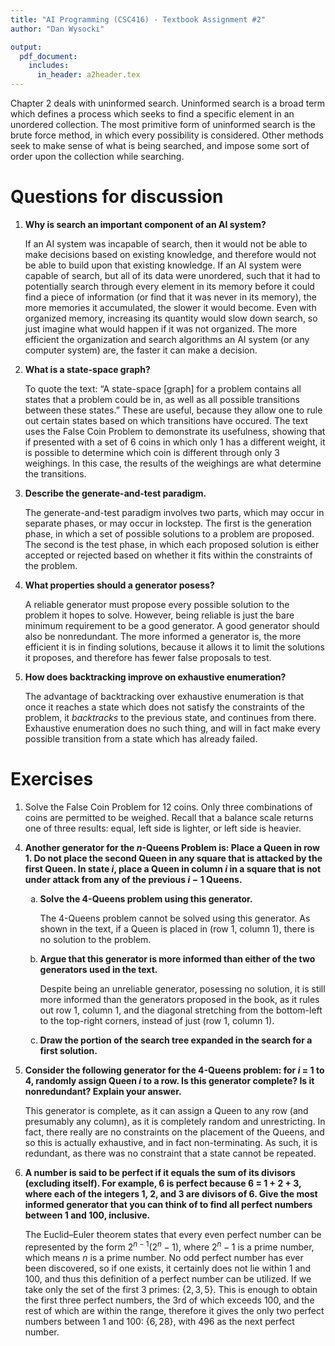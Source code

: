 ```yaml
---
title: "AI Programming (CSC416) - Textbook Assignment #2"
author: "Dan Wysocki"

output:
  pdf_document:
    includes:
      in_header: a2header.tex
---
```


Chapter 2 deals with uninformed search. Uninformed search is a broad term
which defines a process which seeks to find a specific element in an unordered
collection. The most primitive form of uninformed search is the brute force
method, in which every possibility is considered. Other methods seek to make
sense of what is being searched, and impose some sort of order upon the
collection while searching.


# Questions for discussion

1. **Why is search an important component of an AI system?**

    If an AI system was incapable of search, then it would not be able to make
    decisions based on existing knowledge, and therefore would not be able to
    build upon that existing knowledge. If an AI system were capable of search,
    but all of its data were unordered, such that it had to potentially search
    through every element in its memory before it could find a piece of
    information (or find that it was never in its memory), the more memories it
    accumulated, the slower it would become. Even with organized memory,
    increasing its quantity would slow down search, so just imagine what would
    happen if it was not organized. The more efficient the organization and
    search algorithms an AI system (or any computer system) are, the faster it
    can make a decision.

2. **What is a state-space graph?**

    To quote the text:
    "A state-space [graph] for a problem contains all states that a problem
    could be in, as well as all possible transitions between these states."
    These are useful, because they allow one to rule out certain states based
    on which transitions have occured. The text uses the False Coin Problem to
    demonstrate its usefulness, showing that if presented with a set of 6 coins
    in which only 1 has a different weight, it is possible to determine which
    coin is different through only 3 weighings. In this case, the results of
    the weighings are what determine the transitions.

3. **Describe the generate-and-test paradigm.**

    The generate-and-test paradigm involves two parts, which may occur
    in separate phases, or may occur in lockstep. The first is the
    generation phase, in which a set of possible solutions to a problem are
    proposed. The second is the test phase, in which each proposed solution
    is either accepted or rejected based on whether it fits within the
    constraints of the problem.

4. **What properties should a generator posess?**

    A reliable generator must propose every possible solution to the problem
    it hopes to solve. However, being reliable is just the bare minimum
    requirement to be a good generator. A good generator should also be
    nonredundant. The more informed a generator is, the more efficient it is
    in finding solutions, because it allows it to limit the solutions it
    proposes, and therefore has fewer false proposals to test.

5. **How does backtracking improve on exhaustive enumeration?**

    The advantage of backtracking over exhaustive enumeration is that once
    it reaches a state which does not satisfy the constraints of the problem,
    it *backtracks* to the previous state, and continues from there.
    Exhaustive enumeration does no such thing, and will in fact make every
    possible transition from a state which has already failed.


# Exercises

1. Solve the False Coin Problem for 12 coins. Only three combinations of coins
   are permitted to be weighed. Recall that a balance scale returns one of
   three results: equal, left side is lighter, or left side is heavier.

    \begin{figure}[H]
	  \centering
      \includegraphics[width=\textwidth]{img/a2e1.eps}
    \end{figure}

\setcounter{enumi}{3}

4. **Another generator for the $n$-Queens Problem is:
   Place a Queen in row 1. Do not place the second Queen in any square that
   is attacked by the first Queen. In state $i$, place a Queen in column $i$
   in a square that is not under attack from any of the previous $i-1$ Queens.**

    a. **Solve the 4-Queens problem using this generator.**

        The 4-Queens problem cannot be solved using this generator. As shown in
        the text, if a Queen is placed in (row 1, column 1), there is no
        solution to the problem.

    b. **Argue that this generator is more informed than either of the two
       generators used in the text.**

        Despite being an unreliable generator, posessing no solution, it is
        still more informed than the generators proposed in the book, as it
        rules out row 1, column 1, and the diagonal stretching from the
        bottom-left to the top-right corners, instead of just (row 1, column 1).

    c. **Draw the portion of the search tree expanded in the search for a first
       solution.**

        \begin{figure}[H]
	      \centering
          \includegraphics[width=\textwidth]{img/a2e4.eps}
        \end{figure}

5. **Consider the following generator for the 4-Queens problem: for $i$ = 1 to
   4, randomly assign Queen $i$ to a row. Is this generator complete? Is it
   nonredundant? Explain your answer.**

    This generator is complete, as it can assign a Queen to any row
    (and presumably any column), as it is completely random and unrestricting.
    In fact, there really are no constraints on the placement of the Queens,
    and so this is actually exhaustive, and in fact non-terminating. As such,
    it is redundant, as there was no constraint that a state cannot be repeated.

6. **A number is said to be perfect if it equals the sum of its divisors
   (excluding itself). For example, 6 is perfect because 6 = 1 + 2 + 3, where
   each of the integers 1, 2, and 3 are divisors of 6. Give the most informed
   generator that you can think of to find all perfect numbers between 1 and
   100, inclusive.**

    The Euclid--Euler theorem states that every even perfect number can be
    represented by the form $2^{n-1}(2^n - 1)$, where $2^n - 1$ is a prime
    number, which means $n$ is a prime number. No odd perfect number has ever
    been discovered, so if one exists, it certainly does not lie within
    1 and 100, and thus this definition of a perfect number can be utilized.
    If we take only the set of the first 3 primes:
    $\{ 2, 3, 5 \}$.
    This is enough to obtain the first three perfect numbers, the 3rd of which
    exceeds 100, and the rest of which are within the range, therefore it
    gives the only two perfect numbers between 1 and 100:
    $\{ 6, 28 \}$, with 496 as the next perfect number.

